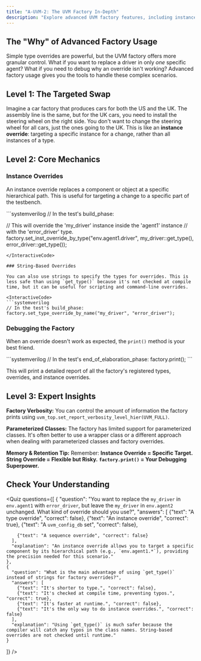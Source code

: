 ```yaml
---
title: "A-UVM-2: The UVM Factory In-Depth"
description: "Explore advanced UVM factory features, including instance overrides, string-based overrides, and debugging techniques."
---
```



## The "Why" of Advanced Factory Usage

Simple type overrides are powerful, but the UVM factory offers more granular control. What if you want to replace a driver in only *one* specific agent? What if you need to debug why an override isn't working? Advanced factory usage gives you the tools to handle these complex scenarios.

## Level 1: The Targeted Swap

Imagine a car factory that produces cars for both the US and the UK. The assembly line is the same, but for the UK cars, you need to install the steering wheel on the right side. You don't want to change the steering wheel for all cars, just the ones going to the UK. This is like an **instance override**: targeting a specific instance for a change, rather than all instances of a type.

## Level 2: Core Mechanics

### Instance Overrides

An instance override replaces a component or object at a specific hierarchical path. This is useful for targeting a change to a specific part of the testbench.

<InteractiveCode>
```systemverilog
// In the test's build_phase:

// This will override the 'my_driver' instance inside the 'agent1' instance
// with the 'error_driver' type.
factory.set_inst_override_by_type("env.agent1.driver",
                                  my_driver::get_type(),
                                  error_driver::get_type());
```
</InteractiveCode>

### String-Based Overrides

You can also use strings to specify the types for overrides. This is less safe than using `get_type()` because it's not checked at compile time, but it can be useful for scripting and command-line overrides.

<InteractiveCode>
```systemverilog
// In the test's build_phase:
factory.set_type_override_by_name("my_driver", "error_driver");
```
</InteractiveCode>

### Debugging the Factory

When an override doesn't work as expected, the `print()` method is your best friend.

<InteractiveCode>
```systemverilog
// In the test's end_of_elaboration_phase:
factory.print();
```
</InteractiveCode>

This will print a detailed report of all the factory's registered types, overrides, and instance overrides.

## Level 3: Expert Insights

**Factory Verbosity:** You can control the amount of information the factory prints using `uvm_top.set_report_verbosity_level_hier(UVM_FULL)`.

**Parameterized Classes:** The factory has limited support for parameterized classes. It's often better to use a wrapper class or a different approach when dealing with parameterized classes and factory overrides.

**Memory & Retention Tip:** Remember: **Instance Override = Specific Target.** **String Override = Flexible but Risky.** **`factory.print()` = Your Debugging Superpower.**

## Check Your Understanding

<Quiz questions={[
    {
      "question": "You want to replace the `my_driver` in `env.agent1` with `error_driver`, but leave the `my_driver` in `env.agent2` unchanged. What kind of override should you use?",
      "answers": [
        {"text": "A type override", "correct": false},
        {"text": "An instance override", "correct": true},
        {"text": "A `uvm_config_db` set", "correct": false},

        {"text": "A sequence override", "correct": false}
      ],
      "explanation": "An instance override allows you to target a specific component by its hierarchical path (e.g., `env.agent1.*`), providing the precision needed for this scenario."
    },
    {
      "question": "What is the main advantage of using `get_type()` instead of strings for factory overrides?",
      "answers": [
        {"text": "It's shorter to type.", "correct": false},
        {"text": "It's checked at compile time, preventing typos.", "correct": true},
        {"text": "It's faster at runtime.", "correct": false},
        {"text": "It's the only way to do instance overrides.", "correct": false}
      ],
      "explanation": "Using `get_type()` is much safer because the compiler will catch any typos in the class names. String-based overrides are not checked until runtime."
    }
  ]} />
